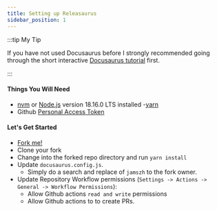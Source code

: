 ```yaml
---
title: Setting up Releasaurus
sidebar_position: 1
---
```


:::tip My Tip

If you have not used Docusaurus before I strongly recommended
going through the short interactive [Docusaurus tutorial](../Docusaurus/intro) first.

:::

#### Things You Will Need

- [nvm](https://github.com/nvm-sh/nvm#installing-and-updating) or [Node.js](https://nodejs.org/en/download/) version 18.16.0 LTS installed
-[yarn](https://yarnpkg.com/getting-started/install)
- Github [Personal Access Token](https://docs.github.com/en/authentication/keeping-your-account-and-data-secure/creating-a-personal-access-token)


#### Let's Get Started

- [Fork me!](https://github.com/login?return_to=%2Fjamszh%2Freleasaurus)
- Clone your fork
- Change into the forked repo directory and run `yarn install`
- Update `docusaurus.config.js`.
  - Simply do a search and replace of `jamszh` to the fork owner.
- Update Repository Workflow permissions (`Settings -> Actions -> General -> Workflow Permissions`):
  - Allow Github actions `read and write` permissions
  - Allow Github actions to to create PRs.
